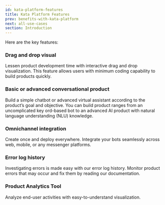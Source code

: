 ```yaml
---
id: kata-platform-features
title: Kata Platform Features
prev: benefits-with-kata-platform
next: all-use-cases
section: Introduction
---
```


Here are the key features:

### Drag and drop visual

Lessen product development time with interactive drag and drop visualization. This feature allows users with minimum coding capability to build products quickly.

### Basic or advanced conversational product

Build a simple chatbot or advanced virtual assistant according to the product’s goal and objective. You can build product ranges from an uncomplicated key ord-based bot to an advanced AI product with natural language understanding (NLU) knowledge.

### Omnichannel integration

Create once and deploy everywhere. Integrate your bots seamlessly across web, mobile, or any messenger platforms.

### Error log history

Investigating errors is made easy with our error log history. Monitor product errors that may occur and fix them by reading our documentation.

### Product Analytics Tool

Analyze end-user activities with easy-to-understand visualization.
